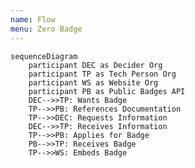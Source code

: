```yaml
---
name: Flow
menu: Zero Badge
---
```


```mermaid
sequenceDiagram
    participant DEC as Decider Org
    participant TP as Tech Person Org
    participant WS as Website Org
    participant PB as Public Badges API
    DEC-->>TP: Wants Badge
    TP-->>PB: References Documentation
    TP-->>DEC: Requests Information
    DEC-->>TP: Receives Information
    TP-->>PB: Applies for Badge
    PB-->>TP: Receives Badge
    TP-->>WS: Embeds Badge
```
